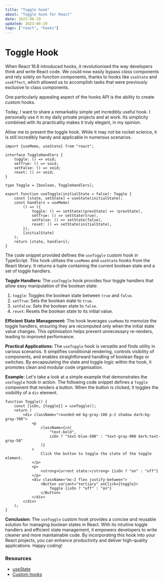 ```yaml
---
title: "Toggle hook"
about: "Toggle hook for React"
date: 2023-06-19
updated: 2023-06-19
tags: ["react", "hooks"]
---
```


# Toggle Hook

When React 16.8 introduced hooks, it revolutionised the way developers think and write React code. We could now easily bypass _class_ components and rely solely on function components, thanks to hooks like `useState` and `useEffect`, which allowed us to accomplish tasks that were previously exclusive to class components.

One particularly appealing aspect of the hooks API is the ability to create custom hooks.

Today, I want to share a remarkably simple yet incredibly useful hook. I personally use it in my daily private projects and at work. Its simplicity combined with its practicality makes it truly elegant, in my opinion.

Allow me to present the toggle hook. While it may not be rocket science, it is still incredibly handy and applicable in numerous scenarios.

```tsx
import {useMemo, useState} from "react";

interface ToggleHandlers {
	toggle: () => void;
	setTrue: () => void;
	setFalse: () => void;
	reset: () => void;
}

type Toggle = [boolean, ToggleHandlers];

export function useToggle(initialState = false): Toggle {
	const [state, setState] = useState(initialState);
	const handlers = useMemo(
		() => ({
			toggle: () => setState((prevState) => !prevState),
			setTrue: () => setState(true),
			setFalse: () => setState(false),
			reset: () => setState(initialState),
		}),
		[initialState]
	);
	return [state, handlers];
}
```

The code snippet provided defines the `useToggle` custom hook in TypeScript. This hook utilises the `useMemo` and `useState` hooks from the React library. It returns a tuple containing the current boolean state and a set of toggle handlers.

**Toggle Handlers:**
The `useToggle` hook provides four toggle handlers that allow easy manipulation of the boolean state:

1. `toggle`: Toggles the boolean state between `true` and `false`.
2. `setTrue`: Sets the boolean state to `true`.
3. `setFalse`: Sets the boolean state to `false`.
4. `reset`: Resets the boolean state to its initial value.

**Efficient State Management:**
The hook leverages `useMemo` to memoize the toggle handlers, ensuring they are recomputed only when the initial state value changes. This optimisation helps prevent unnecessary re-renders, leading to improved performance.

**Practical Applications:**
The `useToggle` hook is versatile and finds utility in various scenarios. It simplifies conditional rendering, controls visibility of components, and enables straightforward handling of boolean flags or switches. By encapsulating the state and toggle logic within the hook, it promotes clean and modular code organisation.

**Example:**
Let's take a look at a simple example that demonstrates the `useToggle` hook in action. The following code snippet defines a `Toggle` component that renders a button. When the button is clicked, it toggles the visibility of a `div` element.

<Toggle />

```tsx
function Toggle() {
	const [isOn, {toggle}] = useToggle();
	return (
		<div className="rounded-md bg-gray-100 p-2 shadow dark:bg-gray-700">
			<p
				className={cn(
					"text-bold",
					isOn ? "text-blue-500" : "text-gray-900 dark:text-gray-50"
				)}
			>
				Click the button to toggle the state of the toggle element.
			</p>
			<p>
				<strong>Current state:</strong> {isOn ? "on" : "off"}
			</p>
			<div className="mx-2 flex justify-between">
				<Button variant="tertiary" onClick={toggle}>
					Toggle {isOn ? "off" : "on"}
				</Button>
			</div>
		</div>
	);
}
```

**Conclusion:**
The `useToggle` custom hook provides a concise and reusable solution for managing boolean states in React. With its intuitive toggle handlers and efficient state management, it empowers developers to write cleaner and more maintainable code. By incorporating this hook into your React projects, you can enhance productivity and deliver high-quality applications. Happy coding!

### Resources

- [useState](https://react.dev/reference/react/useState)
- [Custom hooks](https://react.dev/learn/reusing-logic-with-custom-hooks)
